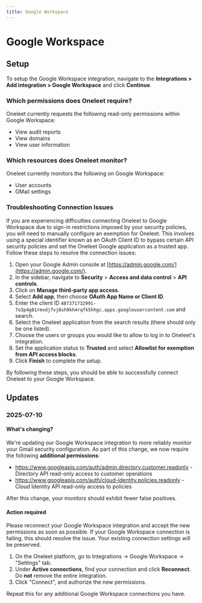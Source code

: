 ```yaml
---
title: Google Workspace
---
```


# Google Workspace

## Setup

To setup the Google Workspace integration, navigate to the **Integrations > Add integration > Google Workspace** and click **Continue**.

### Which permissions does Oneleet require?

Oneleet currently requests the following read-only permissions within Google Workspace:

- View audit reports
- View domains
- View user information

### Which resources does Oneleet monitor?

Oneleet currently monitors the following on Google Workspace:

- User accounts
- GMail settings

### Troubleshooting Connection Issues

If you are experiencing difficulties connecting Oneleet to Google Workspace due to sign-in restrictions imposed by your security policies, you will need to manually configure an exemption for Oneleet. This involves using a special identifier known as an OAuth Client ID to bypass certain API security policies and set the Oneleet Google application as a trusted app. Follow these steps to resolve the connection issues:

1. Open your Google Admin console at [https://admin.google.com/](https://admin.google.com/).
2. In the sidebar, navigate to **Security** > **Access and data control** > **API controls**.
3. Click on **Manage third-party app access**.
4. Select **Add app**, then choose **OAuth App Name or Client ID**.
5. Enter the client ID `487371732991-7o3p4g81rmvdj7vj8sh9kh4rqfk5hhgc.apps.googleusercontent.com` and search.
6. Select the Oneleet application from the search results (there should only be one listed).
7. Choose the users or groups you would like to allow to log in to Oneleet's integration.
8. Set the application status to **Trusted** and select **Allowlist for exemption from API access blocks**.
9. Click **Finish** to complete the setup.

By following these steps, you should be able to successfully connect Oneleet to your Google Workspace.

## Updates

### 2025-07-10

#### What's changing?

We're updating our Google Workspace integration to more reliably monitor your Gmail security configuration. As part of this change, we now require the following **additional permissions**:

- https://www.googleapis.com/auth/admin.directory.customer.readonly - Directory API read-only access to customer operations
- https://www.googleapis.com/auth/cloud-identity.policies.readonly - Cloud Identity API read-only access to policies

After this change, your monitors should exhibit fewer false positives.

#### Action required

Please reconnect your Google Workspace integration and accept the new permissions as soon as possible. If your Google Workspace connection is failing, this should resolve the issue. Your existing connection settings will be preserved.

1. On the Oneleet platform, go to Integrations → Google Workspace → "Settings" tab.
2. Under **Active connections**, find your connection and click **Reconnect**. Do **not** remove the entire integration.
3. Click "Connect", and authorize the new permissions.

Repeat this for any additional Google Workspace connections you have.
